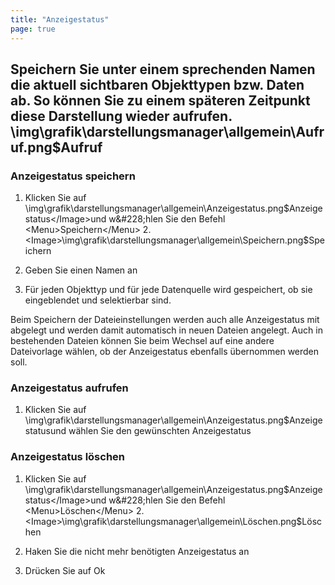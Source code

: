 ```yaml
---
title: "Anzeigestatus"
page: true
---
```

## Speichern Sie unter einem sprechenden Namen die aktuell sichtbaren Objekttypen bzw. Daten ab. So k&#246;nnen Sie zu einem sp&#228;teren Zeitpunkt diese Darstellung wieder aufrufen.<Image>\img\grafik\darstellungsmanager\allgemein\Aufruf.png$Aufruf</Image>

### Anzeigestatus speichern

1.  Klicken Sie auf<Image>\img\grafik\darstellungsmanager\allgemein\Anzeigestatus.png$Anzeigestatus</Image>und w&#228;hlen Sie den Befehl <Menu>Speichern</Menu> 
2.<Image>\img\grafik\darstellungsmanager\allgemein\Speichern.png$Speichern</Image>
3.  Geben Sie einen Namen an

4.  F&#252;r jeden Objekttyp und f&#252;r jede Datenquelle wird gespeichert, ob sie eingeblendet und selektierbar sind.




<Success>
Beim Speichern der Dateieinstellungen werden auch alle Anzeigestatus mit abgelegt und werden damit automatisch in neuen Dateien angelegt. Auch in bestehenden Dateien k&#246;nnen Sie beim Wechsel auf eine andere Dateivorlage w&#228;hlen, ob der Anzeigestatus ebenfalls &#252;bernommen werden soll.
</Success>


### Anzeigestatus aufrufen

1.  Klicken Sie auf<Image>\img\grafik\darstellungsmanager\allgemein\Anzeigestatus.png$Anzeigestatus</Image>und w&#228;hlen Sie den gew&#252;nschten Anzeigestatus 




### Anzeigestatus l&#246;schen

1.  Klicken Sie auf<Image>\img\grafik\darstellungsmanager\allgemein\Anzeigestatus.png$Anzeigestatus</Image>und w&#228;hlen Sie den Befehl <Menu>Löschen</Menu> 
2.<Image>\img\grafik\darstellungsmanager\allgemein\Löschen.png$Löschen</Image>
3. Haken Sie die nicht mehr ben&#246;tigten Anzeigestatus an

4. Dr&#252;cken Sie auf <Border>Ok</Border>  



